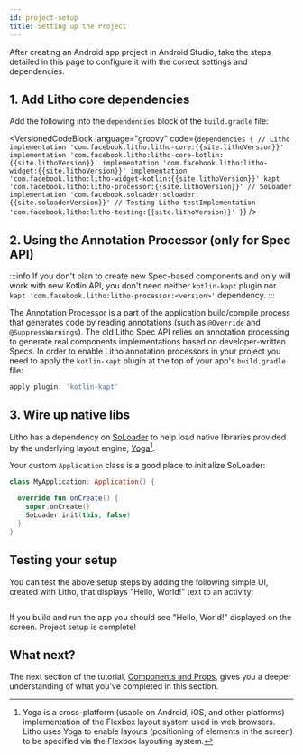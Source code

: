 ```yaml
---
id: project-setup
title: Setting up the Project
---
```



After creating an Android app project in Android Studio, take the steps detailed in this page to configure it with the correct settings and dependencies.

## 1. Add Litho core dependencies

Add the following into the `dependencies` block of the `build.gradle` file:

<VersionedCodeBlock language="groovy" code={`
dependencies {
  // Litho
  implementation 'com.facebook.litho:litho-core:{{site.lithoVersion}}'
  implementation 'com.facebook.litho:litho-core-kotlin:{{site.lithoVersion}}'
  implementation 'com.facebook.litho:litho-widget:{{site.lithoVersion}}'
  implementation 'com.facebook.litho:litho-widget-kotlin:{{site.lithoVersion}}'
  kapt 'com.facebook.litho:litho-processor:{{site.lithoVersion}}'
  // SoLoader
  implementation 'com.facebook.soloader:soloader:{{site.soloaderVersion}}'
  // Testing Litho
  testImplementation 'com.facebook.litho:litho-testing:{{site.lithoVersion}}'
}
`} />

## 2. Using the Annotation Processor (only for Spec API)

:::info
If you don't plan to create new Spec-based components and only will work with new Kotlin API, you don't need neither `kotlin-kapt` plugin nor `kapt 'com.facebook.litho:litho-processor:<version>'` dependency.
:::

The Annotation Processor is a part of the application build/compile process that generates code by reading annotations (such as `@Override` and `@SuppressWarnings`).
The old Litho Spec API relies on annotation processing to generate real components implementations based on developer-written Specs.
In order to enable Litho annotation processors in your project you need to apply the `kotlin-kapt` plugin at the top of your app's `build.gradle` file:

```groovy
apply plugin: 'kotlin-kapt'
```

## 3. Wire up native libs

Litho has a dependency on [SoLoader](https://github.com/facebook/SoLoader) to help load native libraries provided by the underlying layout engine, [Yoga](https://yogalayout.dev/docs/)[^1].

[^1]: Yoga is a cross-platform (usable on Android, iOS, and other platforms) implementation of the Flexbox layout system used in web browsers. Litho uses Yoga to enable layouts (positioning of elements in the screen) to be specified via the Flexbox layouting system.

Your custom `Application` class is a good place to initialize SoLoader:

```kotlin title="MyApplication.kt"
class MyApplication: Application() {

  override fun onCreate() {
    super.onCreate()
    SoLoader.init(this, false)
  }
}
```

## Testing your setup

You can test the above setup steps by adding the following simple UI, created with Litho, that displays "Hello, World!" text to an activity:

```kotlin file=sample/src/main/java/com/facebook/samples/litho/onboarding/MyActivity.kt start=start_example end=end_example
```

If you build and run the app you should see "Hello, World!" displayed on the screen. Project setup is complete!

## What next?

The next section of the tutorial, [Components and Props](first-components.md), gives you a deeper understanding of what you've completed in this section.
